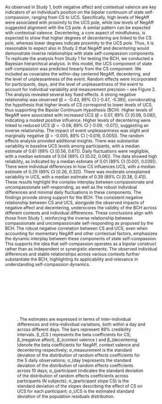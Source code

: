 As observed in Study 1, both negative affect and contextual valence are key indicators of an individual's position on the bipolar continuum of state self-compassion, ranging from CS to UCS. Specifically, high levels of NegAff were associated with proximity to the UCS pole, while low levels of NegAff suggested alignment with the CS pole. A similar pattern can be expected with contextual valence. Decentering, a core aspect of mindfulness, is expected to show that higher degrees of decentering are linked to the CS pole, whereas lower degrees indicate proximity to the UCS pole. Thus, it is reasonable to expect also in Study 2 that NegAff and decentering would demonstrate inverse relationships with state self-compassion components. 
To replicate the analysis from Study 1 for testing the BCH, we conducted a Bayesian hierarchical analysis. In this model, the UCS component of state self-compassion was predicted linearly from the CS component. We included as covariates the within-day centered NegAff, decentering, and the level of unpleasantness of the event. Random effects were incorporated for participants, days, and the level of unpleasantness of the event to account for individual variability and measurement precision – see Figure 2.
The analysis revealed several key fixed effects. A strong negative relationship was observed (β = -0.43, 89% CI [-0.47, -0.39]), corroborating the hypothesis that higher levels of CS correspond to lower levels of UCS, thus supporting the Bipolar Continuum Hypothesis (BCH). Higher levels of NegAff were associated with increased UCS (β = 0.07, 89% CI [0.06, 0.08]), indicating a modest positive influence. Higher levels of decentering were linked to reduced UCS (β = -0.08, 89% CI [-0.09, -0.07]), suggesting an inverse relationship. The impact of event unpleasantness was slight and marginally negative (β = -0.005, 89% CI [-0.016, 0.005]).
The random effects analysis provided additional insights. There was substantial variability in baseline UCS levels among participants, with a median estimate of 0.61 (89% CI [0.56, 0.67]). Daily fluctuations were negligible, with a median estimate of 0.04 (89% CI [0.02, 0.06]). The data showed high reliability, as indicated by a median estimate of 0.01 (89% CI [0.001, 0.039]). There were individual differences in how CS influences UCS, with a median estimate of 0.29 (89% CI [0.26, 0.32]). There was moderate unexplained variability in UCS, with a median estimate of 0.39 (89% CI [0.38, 0.41]).
These results highlight the complex interplay between compassionate and uncompassionate self-responding, as well as the robust individual differences and minimal daily fluctuations in these components. The findings provide strong support for the BCH. The consistent negative relationship between CS and UCS, alongside the observed impacts of negative affect and decentering, underscores the validity of the BCH across different contexts and individual differences. 
These conclusions align with those from Study 1, reinforcing the inverse relationship between compassionate and uncompassionate self-responding as proposed by the BCH. The robust negative correlation between CS and UCS, even when accounting for momentary NegAff and other contextual factors, emphasizes the dynamic interplay between these components of state self-compassion. This supports the idea that self-compassion operates as a bipolar construct rather than as independent or synergistic elements. The observed individual differences and stable relationships across various contexts further substantiate the BCH, highlighting its applicability and relevance in understanding self-compassion dynamics.

![. The estimates are expressed in terms of inter-individual differences and intra-individual variations, both within a day and across different days. The bars represent 89% credibility intervals. β_(CS ) represents the beta coefficients for CS; β_(negative affect), β_(context valence ) and β_(decentering )denote the beta coefficients for NegAff, context valence and decentering respectively; σ_measurement is the standard deviation of the distribution of random effects coefficients for the 5 daily observations; σ_(day )represents the standard deviation of the distribution of random effects coefficients across 10 days; σ_(participant )indicates the standard deviation of the distribution of random effects coefficients across participants (N subjects); σ_(participant slope CS) is the standard deviation of the slopes describing the effect of CS on UCS for each participant; σ_UCS is the estimated standard deviation of the population residuals distribution.](sections/figures/plot_bch_mpath.pdf)




